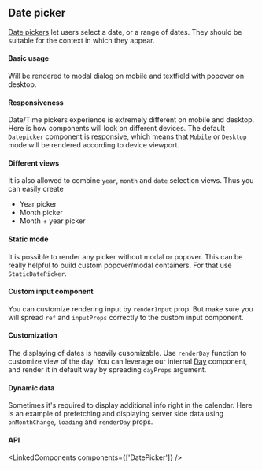 

<PageMeta component="DatePicker" />

## Date picker

[Date pickers](https://material.io/components/pickers/) let users select a date, or a range of dates. They should be suitable for the context in which they appear.

<Ad />

#### Basic usage

Will be rendered to modal dialog on mobile and textfield with popover on desktop.

<Example testId="datepicker-example" source={BasicDatePicker} />

#### Responsiveness

Date/Time pickers experience is extremely different on mobile and desktop. Here is how components will look on different devices.
The default `Datepicker` component is responsive, which means that `Mobile` or `Desktop` mode will be rendered according to device viewport.

<Example source={DatePickers} />

#### Different views

It is also allowed to combine `year`, `month` and `date` selection views.
Thus you can easily create

- Year picker
- Month picker
- Month + year picker

<Example source={ViewsDatePicker} />

#### Static mode

It is possible to render any picker without modal or popover. This can be really helpful to build custom popover/modal containers.
For that use `StaticDatePicker`.

<Hidden smDown>
  <Example paddingBottom source={StaticDatePicker} />
</Hidden>

#### Custom input component

You can customize rendering input by `renderInput` prop. But make sure you will spread `ref` and `inputProps` correctly to the custom input component.

<Example source={CustomInput} />

#### Customization

The displaying of dates is heavily cusomizable. Use `renderDay` function to customize view of the day.
You can leverage our internal [Day](/api/Day) component, and render it in default way by spreading `dayProps` argument.

<Example source={CustomDay} />

#### Dynamic data

Sometimes it's required to display additional info right in the calendar. Here is an example of prefetching
and displaying server side data using `onMonthChange`, `loading` and `renderDay` props.

<!-- In order to make this example functional, make sure you are running docs using `yarn now dev` from root -->
<Example source={ServerRequest} />

#### API

<LinkedComponents components={['DatePicker']} />

